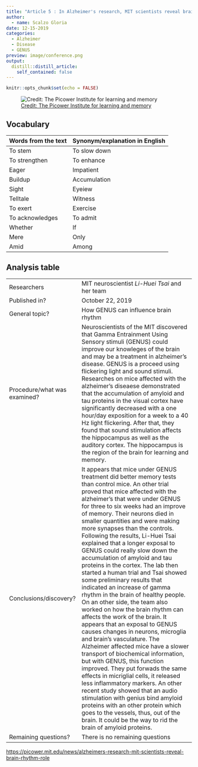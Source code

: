 ```yaml
---
title: "Article 5 : In Alzheimer's research, MIT scientists reveal brain rhythm role"
author:
  - name: Scalzo Gloria
date: 12-15-2019
categories:
  - Alzheimer 
  - Disease
  - GENUS
preview: image/conference.png
output:
  distill::distill_article:
    self_contained: false
---
```


```r
knitr::opts_chunk$set(echo = FALSE)
```

![[ Credit: The Picower Institute for learning and memory ](https://picower.mit.edu/news/alzheimers-research-mit-scientists-reveal-brain-rhythm-role) ](image/conference.png)

## Vocabulary 

| Words from the text | Synonym/explanation in English |
| ------------------- | ------------------------------ |
| To stem | To slow down |
| To strengthen | To enhance |
| Eager| Impatient |
| Buildup | Accumulation  | 
| Sight | Eyeiew | 
| Telltale | Witness |
| To exert | Exercise  | 
| To acknowledges | To admit |
| Whether | If | 
| Mere | Only | 
| Amid | Among |



## Analysis table 

|                              |                                                                     |
| ---------------------------- | ------------------------------------------------------------------- |
| Researchers                  | MIT neuroscientist *Li-Huei Tsai* and her team |
| Published in?                | October 22, 2019                                                       |
| General topic?               | How GENUS can influence brain rhythm |
| Procedure/what was examined? | Neuroscientists of the MIT discovered that Gamma Entrainment Using Sensory stimuli (GENUS) could improve our knowleges of the brain and may be a treatment in alzheimer's disease. GENUS is a proceed using flickering light and sound stimuli. Researches on mice affected with the alzheimer's diseaese demonstrated that the accumulation of amyloid and tau proteins in the visual cortex have significantly decreased with a one hour/day exposition for a week to a 40 Hz light flickering.  After that, they found that sound stimulation affects the hippocampus as well as the auditory cortex. The hippocampus is the region of the brain for learning and memory.   |
| Conclusions/discovery?       | It appears that mice under GENUS treatment did better memory tests than control mice. An other trial proved that mice affected with the alzheimer's that were under GENUS for three to six weeks had an improve of memory. Their neurons died in smaller quantities and were making more synapses than the controls. Following the results, Li-Huei Tsai explained that a longer exposal to GENUS could really slow down the accumulation of amyloid and tau proteins in the cortex. The lab then started a human trial and Tsai showed some preliminary results that indicated an increase of gamma rhythm in the brain of healthy people. On an other side, the team also worked on how the brain rhythm can affects the work of the brain. It appears that an exposal to GENUS causes changes in neurons, microglia and brain's vasculature. The Alzheimer affected mice have a slower transport of biochemical information, but with GENUS, this function improved. They put forwads the same effects in micriglial cells, it released less inflammatory markers. An other recent study showed that an audio stimulation with genius bind amyloid proteins with an other protein which goes to the vessels, thus, out of the brain. It could be the way to rid the brain of amyloid proteins. |
| Remaining questions?         | There is no remaining questions |

<https://picower.mit.edu/news/alzheimers-research-mit-scientists-reveal-brain-rhythm-role>


